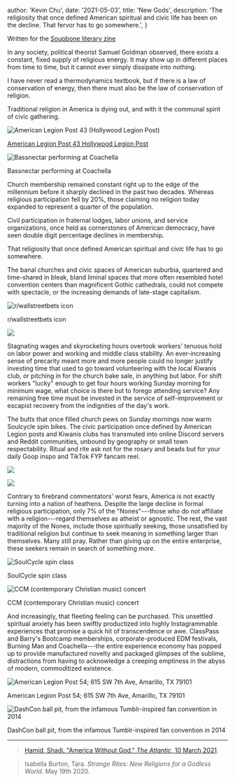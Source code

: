 
  author: 'Kevin Chu',
  date: '2021-05-03',
  title: 'New Gods',
  description:
    'The religiosity that once defined American spiritual and civic life has been on the decline. That fervor has to go somewhere.',
}


Written for the [Soupbone literary zine](https://soupbonecollective.com/New-Gods)

In any society, political theorist Samuel Goldman observed, there exists a constant, fixed supply of religious energy. It may show up in different places from time to time, but it cannot ever simply dissipate into nothing.

I have never read a thermodynamics textbook, but if there is a law of conservation of energy, then there must also be the law of conservation of religion.

Traditional religion in America is dying out, and with it the communal spirit of civic gathering.

![American Legion Post 43 (Hollywood Legion Post)](https://freight.cargo.site/w/800/q/94/i/cb852f36d2bd5cfa2fab346033d55ca67076cc3e4519e1c9ed7390a7a219af28/a125b774-0e01-11e8-818d-0e536837d064.jpg)

[American Legion Post 43 Hollywood Legion Post](https://www.kcrw.com/culture/shows/design-and-architecture/veterans-bring-hollywood-sizzle-to-legion-post)

![Bassnectar performing at Coachella](https://freight.cargo.site/w/1000/q/75/i/1b15e1af59732c588c616f830ccd8eea2f2b9444f9f1346983d02e6e834f6911/Bassnectar_Live_at_Coachella_Wknd_2.jpg)

Bassnectar performing at Coachella

Church membership remained constant right up to the edge of the millennium before it sharply declined in the past two decades. Whereas religious participation fell by 20%, those claiming no religion today expanded to represent a quarter of the population.

Civil participation in fraternal lodges, labor unions, and service organizations, once held as cornerstones of American democracy, have seen double digit percentage declines in membership.

That religiosity that once defined American spiritual and civic life has to go somewhere.

The banal churches and civic spaces of American suburbia, quartered and time-shared in bleak, bland liminal spaces that more often resembled hotel convention centers than magnificent Gothic cathedrals, could not compete with spectacle, or the increasing demands of late-stage capitalism.

![r/wallstreetbets icon](https://freight.cargo.site/w/1000/q/75/i/905712aaa3a04034a70ccc03cb5248ee396997f19a6b16b6e7cd005152a37f24/Et-Kv16XEAA_Hp0.jpg-large.jpeg)

r/wallstreetbets icon

![](https://freight.cargo.site/w/1000/q/75/i/1cb664de7848a27d3af9c45d2e97a3d6d1ef812fb6235d0cbaa48231764bd1b8/Screen-Shot-2021-04-30-at-2.05.17-PM.png)

Stagnating wages and skyrocketing hours overtook workers' tenuous hold on labor power and working and middle class stability. An ever-increasing sense of precarity meant more and more people could no longer justify investing time that used to go toward volunteering with the local Kiwanis club, or pitching in for the church bake sale, in anything but labor. For shift workers "lucky" enough to get four hours working Sunday morning for minimum wage, what choice is there but to forego attending service? Any remaining free time must be invested in the service of self-improvement or escapist recovery from the indignities of the day's work.

The butts that once filled church pews on Sunday mornings now warm Soulcycle spin bikes. The civic participation once defined by American Legion posts and Kiwanis clubs has transmuted into online Discord servers and Reddit communities, unbound by geography or small town respectability. Ritual and rite ask not for the rosary and beads but for your daily Goop inspo and TikTok FYP fancam reel.

![](https://freight.cargo.site/w/1000/q/75/i/69ed27bfd7b52e778d98c8cada4f6b9983b6b66f823e35a223cebe14316eb201/image.jpeg)

![](https://freight.cargo.site/w/1000/q/75/i/0f9744c4a8e542b57114f74e64441c1da9dd31366c20de2a76721cc21529bd20/bible-1948778_1920-p275ztpjx7kcnnrjd28s8c5ibvd8euuytn31w78yo8.jpg)

Contrary to firebrand commentators' worst fears, America is not exactly turning into a nation of heathens. Despite the large decline in formal religious participation, only 7% of the "Nones"---those who do not affiliate with a religion---regard themselves as atheist or agnostic. The rest, the vast majority of the Nones, include those spiritually seeking, those unsatisfied by traditional religion but continue to seek meaning in something larger than themselves. Many still pray. Rather than giving up on the entire enterprise, these seekers remain in search of something *more*.

![SoulCycle spin class](https://freight.cargo.site/w/1000/q/75/i/2af12c67605dee60e5af3f3567579ecd0f8c778da5aa3e4981a9a3f306e56ab9/origin.jpg)

SoulCycle spin class

![CCM (contemporary Christian music) concert](https://freight.cargo.site/w/1000/q/75/i/84182cf465a39e8c4cc39ec83d3682067a01f44487febe64e6cec9ab93314409/cc-leadlikejesus-scaled.jpg)

CCM (contemporary Christian music) concert

And increasingly, that fleeting feeling can be purchased. This unsettled spiritual anxiety has been swiftly productized into highly Instagrammable experiences that promise a quick hit of transcendence or awe. ClassPass and Barry's Bootcamp memberships, corporate-produced EDM festivals, Burning Man and Coachella---the entire experience economy has popped up to provide manufactured novelty and packaged glimpses of the sublime, distractions from having to acknowledge a creeping emptiness in the abyss of modern, commoditized existence.

![American Legion Post 54; 615 SW 7th Ave, Amarillo, TX 79101](https://freight.cargo.site/w/1000/q/75/i/499ae7611aea20b3fea74214db8c8b7b461eca63828252ea1cf4e38bcf6cbfac/Screen-Shot-2021-04-30-at-2.14.24-PM.png)

American Legion Post 54; 615 SW 7th Ave, Amarillo, TX 79101

![DashCon ball pit, from the infamous Tumblr-inspired fan convention in 2014](https://freight.cargo.site/w/1000/q/75/i/8d1d765ac3806d1fa5874b5612f5b457a352b24fea0e2e89e9e4364ec0da10ac/tumblr_n8n195G4BY1r7t164o1_1280.0.jpg)

DashCon ball pit, from the infamous Tumblr-inspired fan convention in 2014

---

> [Hamid, Shadi. "America Without God." *The Atlantic*, 10 March 2021](https://www.theatlantic.com/magazine/archive/2021/04/america-politics-religion/618072/).

> Isabella Burton, Tara. *Strange Rites: New Religions for a Godless World.* May 19th 2020.
